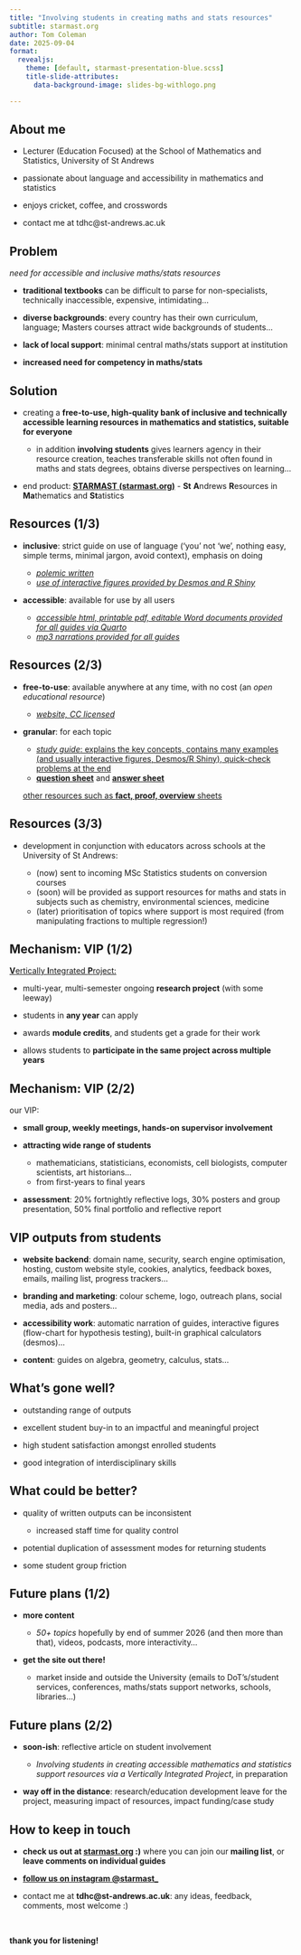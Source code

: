 ```yaml
---
title: "Involving students in creating maths and stats resources"
subtitle: starmast.org
author: Tom Coleman
date: 2025-09-04
format: 
  revealjs:
    theme: [default, starmast-presentation-blue.scss]
    title-slide-attributes: 
      data-background-image: slides-bg-withlogo.png

---
```


## About me {data-background-image="slides-bg.png"}

- Lecturer (Education Focused) at the School of Mathematics and Statistics, University of St Andrews

- passionate about language and accessibility in mathematics and statistics

- enjoys cricket, coffee, and crosswords 

- contact me at tdhc@st-andrews.ac.uk

## Problem {data-background-image="slides-bg.png"}

*need for accessible and inclusive maths/stats resources*

- **traditional textbooks** can be difficult to parse for non-specialists, technically inaccessible, expensive, intimidating...
    
- **diverse backgrounds**: every country has their own curriculum, language; Masters courses attract wide backgrounds of students...

- **lack of local support**: minimal central maths/stats support at institution

- **increased need for competency in maths/stats**

## Solution {data-background-image="slides-bg.png"}

- creating a **free-to-use, high-quality bank of inclusive and technically accessible learning resources in mathematics and statistics, suitable for everyone** 

    - in addition **involving students** gives learners agency in their resource creation, teaches transferable skills not often found in maths and stats degrees, obtains diverse perspectives on learning...
    
- end product: [**STARMAST (starmast.org)**](https://starmast.org) - **St** **A**ndrews **R**esources in **Ma**thematics and **St**atistics

## Resources (1/3) {data-background-image="slides-bg.png"}

- **inclusive**: strict guide on use of language ('you' not 'we', nothing easy, simple terms, minimal jargon, avoid context), emphasis on doing

    - [*polemic written*](https://starmast.org/styleguide)
    - [*use of interactive figures provided by Desmos and R Shiny*](https://starmast.org/applist)

- **accessible**: available for use by all users

    - [*accessible html, printable pdf, editable Word documents provided for all guides via Quarto*](https://quarto.org/)
    - [*mp3 narrations provided for all guides*](https://starmast.org/news/bigupdate020725#audio-guides)
    
## Resources (2/3) {data-background-image="slides-bg.png"}

- **free-to-use**: available anywhere at any time, with no cost (an *open educational resource*)

    - [*website, CC licensed*](https://starmast.org/license)

- **granular**: for each topic

    - [*study guide*: explains the key concepts, contains many examples (and usually interactive figures, Desmos/R Shiny), quick-check problems at the end](https://starmast.org/studyguides/introtoprobability)
    - [**question sheet**](https://starmast.org/questions/qs-introtoprobability) and [**answer sheet**](https://starmast.org/answers/as-introtoprobability)

    [other resources such as **fact, proof, overview** sheets](https://starmast.org/olist)
    
## Resources (3/3) {data-background-image="slides-bg.png"}

- development in conjunction with educators across schools at the University of St Andrews:

    - (now) sent to incoming MSc Statistics students on conversion courses
    - (soon) will be provided as support resources for maths and stats in subjects such as chemistry, environmental sciences, medicine
    - (later) prioritisation of topics where support is most required (from manipulating fractions to multiple regression!)

## Mechanism: VIP (1/2) {data-background-image="slides-bg.png"}

[**V**ertically **I**ntegrated **P**roject:](https://www.st-andrews.ac.uk/education/vip/projects/)

- multi-year, multi-semester ongoing **research project** (with some leeway)

- students in **any year** can apply

- awards **module credits**, and students get a grade for their work

- allows students to **participate in the same project across multiple years**
    
## Mechanism: VIP (2/2) {data-background-image="slides-bg.png"}

our VIP:

- **small group, weekly meetings, hands-on supervisor involvement**

- **attracting wide range of students**

    - mathematicians, statisticians, economists, cell biologists, computer scientists, art historians...
    - from first-years to final years

- **assessment**: 20% fortnightly reflective logs, 30% posters and group presentation, 50% final portfolio and reflective report

## VIP outputs from students {data-background-image="slides-bg.png"}

- **website backend**: domain name, security, search engine optimisation, hosting, custom website style, cookies, analytics, feedback boxes, emails, mailing list, progress trackers...

- **branding and marketing**: colour scheme, logo, outreach plans, social media, ads and posters...

- **accessibility work**: automatic narration of guides, interactive figures (flow-chart for hypothesis testing), built-in graphical calculators (desmos)...

- **content**: guides on algebra, geometry, calculus, stats...

## What's gone well? {data-background-image="slides-bg.png"}

- outstanding range of outputs

- excellent student buy-in to an impactful and meaningful project

- high student satisfaction amongst enrolled students

- good integration of interdisciplinary skills
    
## What could be better? {data-background-image="slides-bg.png"}

- quality of written outputs can be inconsistent

    - increased staff time for quality control

- potential duplication of assessment modes for returning students

- some student group friction

## Future plans (1/2) {data-background-image="slides-bg.png"}

- **more content**

    - *50+ topics* hopefully by end of summer 2026 (and then more than that), videos, podcasts, more interactivity...

- **get the site out there!**

    - market inside and outside the University (emails to DoT's/student services, conferences, maths/stats support networks, schools, libraries...)

## Future plans (2/2) {data-background-image="slides-bg.png"}
    
- **soon-ish**: reflective article on student involvement 

    - *Involving students in creating accessible mathematics and statistics support resources via a Vertically Integrated Project*, in preparation
    
- **way off in the distance**: research/education development leave for the project, measuring impact of resources, impact funding/case study

## How to keep in touch {data-background-image="slides-bg.png"}

- **check us out at [starmast.org](https://starmast.org) :)** where you can join our **mailing list**, or **leave comments on individual guides**

- [**follow us on instagram @starmast_**](https://www.instagram.com/starmast_/)

- contact me at **tdhc@st-andrews.ac.uk**: any ideas, feedback, comments, most welcome :)

 

**thank you for listening!**